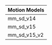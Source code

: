 | Motion Models                    |
| ---------------------------------|
| mm_sd_v14                        |
| mm_sd_v15                        |
| mm_sd_v15_v2	                   |
